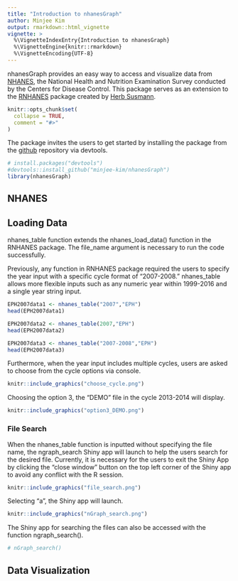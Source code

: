 ```yaml
---
title: "Introduction to nhanesGraph"
author: Minjee Kim
output: rmarkdown::html_vignette
vignette: >
  %\VignetteIndexEntry{Introduction to nhanesGraph}
  %\VignetteEngine{knitr::rmarkdown}
  %\VignetteEncoding{UTF-8}
---
```



nhanesGraph provides an easy way to access and visualize data from [NHANES](https://www.cdc.gov/nchs/nhanes/index.htm?CDC_AA_refVal=https%3A%2F%2Fwww.cdc.gov%2Fnchs%2Fnhanes.htm), the National Health and Nutrition Examination Survey conducted by the Centers for Disease Control. 
This package serves as an extension to the [RNHANES](https://cran.r-project.org/web/packages/RNHANES/vignettes/introduction.html) package created by [Herb Susmann](http://herbsusmann.com/). 


```r
knitr::opts_chunk$set(
  collapse = TRUE,
  comment = "#>"
)
```


The package invites the users to get started by installing the package from the [github](https://github.com/minjee-kim/nhanesGraph) repository via devtools. 
```r
# install.packages("devtools")
#devtools::install_github("minjee-kim/nhanesGraph")
library(nhanesGraph)
```


## NHANES 


## Loading Data
nhanes_table function extends the nhanes_load_data() function in the RNHANES package. The file_name argument is necessary to run the code successfully. 

Previously, any function in RNHANES package required the users to specify the year input with a specific cycle format of "2007-2008." nhanes_table allows more flexible inputs such as any numeric year within 1999-2016 and a single year string input. 
```r
EPH2007data1 <- nhanes_table("2007","EPH")
head(EPH2007data1)

EPH2007data2 <- nhanes_table(2007,"EPH")
head(EPH2007data2)

EPH2007data3 <- nhanes_table("2007-2008","EPH")
head(EPH2007data3)
```


Furthermore, when the year input includes multiple cycles, users are asked to choose from the cycle options via console. 

```r
knitr::include_graphics("choose_cycle.png")
```

Choosing the option 3, the "DEMO" file in the cycle 2013-2014 will display. 

```r
knitr::include_graphics("option3_DEMO.png")
```

### File Search

When the nhanes_table function is inputted without specifying the file name, the ngraph_search Shiny app will launch to help the users search for the desired file. Currently, it is necessary for the users to exit the Shiny App by clicking the "close window" button on the top left corner of the Shiny app to avoid any conflict with the R session. 
```r
knitr::include_graphics("file_search.png")
```


Selecting "a", the Shiny app will launch. 


```r
knitr::include_graphics("nGraph_search.png")
```

The Shiny app for searching the files can also be accessed with the function ngraph_search(). 
```r
# nGraph_search()
```


## Data Visualization




